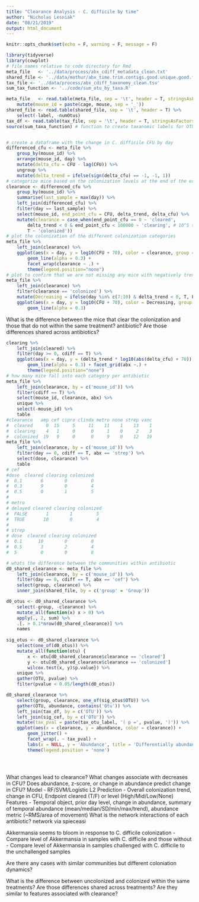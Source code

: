 ```yaml
---
title: "Clearance Analysis - C. difficile by time"
author: "Nicholas Lesniak"
date: "08/21/2019"
output: html_document
---
```


```r
knitr::opts_chunk$set(echo = F, warning = F, message = F)

library(tidyverse)
library(cowplot)
# file names relative to code directory for Rmd
meta_file   <- '../data/process/abx_cdiff_metadata_clean.txt'
shared_file <- '../data/mothur/abx_time.trim.contigs.good.unique.good.filter.unique.precluster.pick.pick.pick.an.unique_list.0.03.subsample.shared'
tax_file <- '../data/process/abx_cdiff_taxonomy_clean.tsv'
sum_tax_function <- '../code/sum_otu_by_taxa.R'

meta_file   <- read.table(meta_file, sep = '\t', header = T, stringsAsFactors = F) %>% 
	mutate(mouse_id = paste(cage, mouse, sep = '_'))
shared_file <- read.table(shared_file, sep = '\t', header = T) %>% 
	select(-label, -numOtus)
tax_df <- read.table(tax_file, sep = '\t', header = T, stringsAsFactors = F)
source(sum_taxa_function) # function to create taxanomic labels for OTUs


# create a dataframe with the change in C. difficile CFU by day
differenced_cfu <- meta_file %>% 
	group_by(mouse_id) %>% 
	arrange(mouse_id, day) %>% 
	mutate(delta_cfu = CFU - lag(CFU)) %>% 
	ungroup %>% 
	mutate(delta_trend = ifelse(sign(delta_cfu) == -1, -1, 1))
# categorize mice based on the colonization levels at the end of the experiment
clearance <- differenced_cfu %>% 
	group_by(mouse_id) %>% 
	summarise(last_sample = max(day)) %>% 
	left_join(differenced_cfu) %>% 
	filter(day == last_sample) %>% 
	select(mouse_id, end_point_cfu = CFU, delta_trend, delta_cfu) %>% 
	mutate(clearance = case_when(end_point_cfu == 0 ~ 'cleared', 
		delta_trend < 0 & end_point_cfu < 100000 ~ 'clearing', # 10^5 separates the mice 
		T ~ 'colonized'))
# plot the colonization of the different colonization categories
meta_file %>% 
	left_join(clearance) %>% 	
	ggplot(aes(x = day, y = log10(CFU + 70), color = clearance, group = mouse_id)) + 
		geom_line(alpha = 0.3) + 
		facet_wrap(clearance ~ .) + 
		theme(legend.position="none")
# plot to confirm that we are not missing any mice with negatively trending C. difficile
meta_file %>% 
	left_join(clearance) %>% 	
	filter(clearance == 'colonized') %>% 
	mutate(Decreasing = ifelse(day %in% c(7:10) & delta_trend < 0, T, F)) %>% 
	ggplot(aes(x = day, y = log10(CFU + 70), color = Decreasing, group = mouse_id)) + 
		geom_line(alpha = 0.3) 
```


What is the difference between the mice that clear the colonization and those that do not within the same treatment? antibiotic? Are those differences shared across antibiotics?

```r
clearing %>% 
	left_join(cleared) %>% 	
	filter(day >= 0, cdiff == T) %>% 
	ggplot(aes(x = day, y = (delta_trend * log10(abs(delta_cfu) + 70)), color = cleared, group = mouse_id)) + 
		geom_line(alpha = 0.3) + facet_grid(abx ~.) + 
		theme(legend.position="none")
# how many mice fall into each category per antibiotic
meta_file %>% 
	left_join(clearance, by = c('mouse_id')) %>% 
	filter(cdiff == T) %>% 
	select(mouse_id, clearance, abx) %>% 
	unique %>% 
	select(-mouse_id) %>% 
	table
#clearance   amp cef cipro clinda metro none strep vanc
#  cleared     0  15     5     11    11    1    13    1
#  clearing    4   1     0      0     1    0     2    3
#  colonized  19   9     0      0     9    0    12   19
meta_file %>% 
	left_join(clearance, by = c('mouse_id')) %>% 
	filter(day == 0, cdiff == T, abx == 'strep') %>% 
	select(dose, clearance) %>% 
	table
# cef
#dose  cleared clearing colonized
#  0.1       6        0         0
#  0.3       9        0         4
#  0.5       0        1         5
#
# metro
# delayed cleared clearing colonized
#  FALSE       1        1         5
#  TRUE       10        0         4
#
# strep
# dose  cleared clearing colonized
#  0.1      10        0         0
#  0.5       3        2         4
#  5         0        0         8

# whats the difference between the communities within antibiotic
d0_shared_clearance <- meta_file %>% 
	left_join(clearance, by = c('mouse_id')) %>% 
	filter(day == 0, cdiff == T, abx == 'cef') %>% 
	select(group, clearance) %>% 
	inner_join(shared_file, by = c('group' = 'Group'))

d0_otus <- d0_shared_clearance %>% 
	select(-group, -clearance) %>% 
	mutate_all(function(x) x > 0) %>% 
	apply(., 2, sum) %>% 
	.[. > 0.1*nrow(d0_shared_clearance)] %>% 
	names
	
sig_otus <- d0_shared_clearance %>% 
	select(one_of(d0_otus)) %>% 
	mutate_all(function(otu) {
		x <- otu[d0_shared_clearance$clearance == 'cleared']
		y <- otu[d0_shared_clearance$clearance == 'colonized']
		wilcox.test(x, y)$p.value}) %>% 
	unique %>% 
	gather(OTU, pvalue) %>% 
	filter(pvalue < 0.05/length(d0_otus))

d0_shared_clearance %>% 
	select(group, clearance, one_of(sig_otus$OTU)) %>% 
	gather(OTU, abundance, contains('Otu')) %>% 
	left_join(tax_df, by = c('OTU')) %>% 
	left_join(sig_cef, by = c('OTU')) %>% 
	mutate(tax_pval = paste(tax_otu_label, '( p =', pvalue, ')')) %>% 
	ggplot(aes(x = clearance, y = abundance, color = clearance)) + 
		geom_jitter() + 
		facet_wrap(. ~ tax_pval) +
		labs(x = NULL, y = 'Abundance', title = 'Differentially abundant') + 
		theme(legend.position = 'none')





```




What changes lead to clearance?
What changes associate with decreases in CFU?
Does abundance, z-score, or change in abundance predict change in CFU?
	Model - RF/SVM/Logistic L2
	Prediction - Overall colonization trend, change in CFU, Endpoint cleared (T/F) or level (High/Mid/Low/None)
	Features - Temporal object, prior day level, change in abundance, summary of temporal abundance (mean/median/SD/min/max/trend), abundance metric (~RMS/area of movement)
What is the network interactions of each antibiotic?
	network via spieceasi

Akkermansia seems to bloom in response to C. difficile colonization
-  Compare level of Akkermansia in samples with C. difficile and those without
-  Compare level of Akkermansia in samples challenged with C. difficile to the unchallenged samples

Are there any cases with similar communities but different coloniation dynamics? 

What is the difference between uncolonized and colonized within the same treatments? Are those differences shared across treatments?
	Are they similar to features associated with clearance?


```r

```